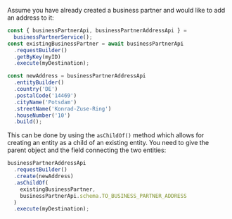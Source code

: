 Assume you have already created a business partner and would like to add an address to it:

```ts
const { businessPartnerApi, businessPartnerAddressApi } =
  businessPartnerService();
const existingBusinessPartner = await businessPartnerApi
  .requestBuilder()
  .getByKey(myID)
  .execute(myDestination);

const newAddress = businessPartnerAddressApi
  .entityBuilder()
  .country('DE')
  .postalCode('14469')
  .cityName('Potsdam')
  .streetName('Konrad-Zuse-Ring')
  .houseNumber('10')
  .build();
```

This can be done by using the `asChildOf()` method which allows for creating an entity as a child of an existing entity.
You need to give the parent object and the field connecting the two entities:

```ts
businessPartnerAddressApi
  .requestBuilder()
  .create(newAddress)
  .asChildOf(
    existingBusinessPartner,
    businessPartnerApi.schema.TO_BUSINESS_PARTNER_ADDRESS
  )
  .execute(myDestination);
```
